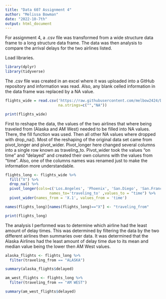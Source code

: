 ---
title: "Data 607 Assignment 4"
author: "Melissa Bowman"
date: "2022-10-7th"
output: html_document
---
For assignment 4, a .csv file was transformed from a wide structure data frame to a long structure data frame. The data was then analysis to compare the arrival delays for the two airlines listed.

Load libraries.
```{r libraries}
library(dplyr)
library(tidyverse)
```


The .csv file was created in an excel where it was uploaded into a GitHub repository and information was read. Also, any blank celled information in the data frame was replaced by a NA value. 
```{r reading the csv}
flights_wide = read.csv('https://raw.githubusercontent.com/melbow2424/Data-607-Assignment-4/main/flights_wide.csv',
                        na.strings=c("","NA"))

print(flights_wide)
```

First to reshape the data, the values of the two airlines that where being traveled from (Alaska and AM West) needed to be filled into NA values. There, the fill function was used. Then all other NA values where dropped with drop_na(). Most of the reshaping of the original data set came from pivot_longer and pivot_wider. Pivot_longer here changed several columns into a single row known as traveling_to. Pivot_wider took the values “on time” and “delayed” and created their own columns with the values from “time”.  Also, one of the columns names was renamed just to make the information more understandable. 
```{r reshaping data}
flights_long <- flights_wide %>% 
  fill("X") %>%
  drop_na() %>%
  pivot_longer(cols=c('Los.Angeles', 'Phoenix', 'San.Diego', 'San.Francisco', 'Seattle'),
                    names_to='traveling_to' ,values_to = "time") %>%
  pivot_wider(names_from = 'X.1', values_from = 'time')

names(flights_long)[names(flights_long)=="X"] <- "traveling_from"

print(flights_long)
```


The analysis I performed was to determine which airline had the least amount of delay times. This was determined by filtering the data by the two different airlines then summaries over data.  It was determined that the Alaska Airlines had the least amount of delay time due to its mean and median value being the lower then AM West values. 

```{r analysis}
alaska_flights <- flights_long %>%
  filter(traveling_from == "ALASKA")

summary(alaska_flights$delayed)

am_west_flights <- flights_long %>%
  filter(traveling_from == "AM WEST") 

summary(am_west_flights$delayed)
```

